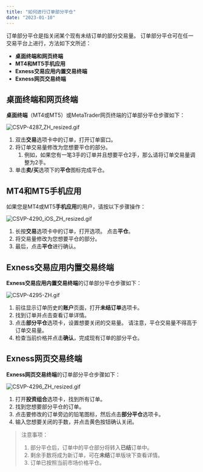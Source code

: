```yaml
---
title: "如何进行订单部分平仓"
date: "2023-01-10"
---
```


<Ads></Ads> 

订单部分平仓是指关闭某个现有未结订单的部分交易量。 订单部分平仓可在任一交易平台上进行，方法如下文所述：

- **桌面终端和网页终端**
- **MT4和MT5手机应用**
- **Exness交易应用内置交易终端**
- **Exness网页交易终端**

## 桌面终端和网页终端

**桌面终端**（MT4或MT5）或MetaTrader网页终端的订单部分平仓步骤如下：

![CSVP-4287_ZH_resized.gif](https://testingcf.jsdelivr.net/gh/jarlin8/OSS@main/exhelp/CSVP-4287_ZH_resized.gif)

1. 双击**交易**选项卡中的订单，打开订单窗口。
2. 将订单交易量修改为您想要平仓的部分。
    1. 例如，如果您有一笔3手的订单并且想要平仓2手，那么请将订单交易量调整为2手。
3. 单击**卖/买**选项下的**平仓**图标完成平仓。

## MT4和MT5手机应用

如果您是MT4或MT5**手机应用**的用户，请按以下步骤操作：

![CSVP-4290_iOS_ZH_resized.gif](https://testingcf.jsdelivr.net/gh/jarlin8/OSS@main/exhelp/CSVP-4290_iOS_ZH_resized.gif)

1. 长按**交易**选项卡中的订单，打开选项。 点击**平仓**。
2. 将交易量修改为您想要平仓的部分。
3. 最后，点击**平仓**进行确认。

## Exness交易应用内置交易终端

**Exness交易应用内置交易终端**的订单部分平仓步骤如下：

![CSVP-4295-ZH.gif](https://testingcf.jsdelivr.net/gh/jarlin8/OSS@main/exhelp/CSVP-4295-ZH.gif)

1. 前往显示订单历史的**账户**页面，打开**未结订单**选项卡。
2. 找到订单并点击查看订单详情。
3. 点击**部分平仓**选项卡，设置想要关闭的交易量。 请注意，平仓交易量不得高于订单交易量。
4. 检查当前价格并点击**确认**，完成现有订单的部分平仓。

## Exness网页交易终端

**Exness网页交易终端**的订单部分平仓步骤如下：

![CSVP-4296_ZH_resized.gif](https://testingcf.jsdelivr.net/gh/jarlin8/OSS@main/exhelp/CSVP-4296_ZH_resized.gif)

1. 打开**投资组合**选项卡，找到所有订单。
2. 找到您想要部分平仓的订单。
3. 点击要修改的订单旁边的铅笔图标，然后点击**部分平仓**选项卡。
4. 输入您想要关闭的手数，并点击黄色按钮确认关闭。

> 注意事项：
> 1. 部分平仓后，订单中的平仓部分将转入**已结**订单中。
> 2. 剩余手数将成为新订单，可在**未结**订单版块下查看详情。
> 3. 订单已按照当前市场价格平仓。
